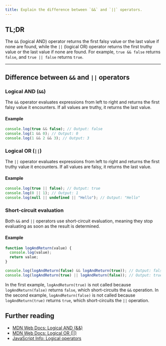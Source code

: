 ```yaml
---
title: Explain the difference between `&&` and `||` operators.
---
```


## TL;DR

The `&&` (logical AND) operator returns the first falsy value or the last value if none are found, while the `||` (logical OR) operator returns the first truthy value or the last value if none are found. For example, `true && false` returns `false`, and `true || false` returns `true`.

---

## Difference between `&&` and `||` operators

### Logical AND (`&&`)

The `&&` operator evaluates expressions from left to right and returns the first falsy value it encounters. If all values are truthy, it returns the last value.

#### Example

```javascript
console.log(true && false); // Output: false
console.log(1 && 0); // Output: 0
console.log(1 && 2 && 3); // Output: 3
```

### Logical OR (`||`)

The `||` operator evaluates expressions from left to right and returns the first truthy value it encounters. If all values are falsy, it returns the last value.

#### Example

```javascript
console.log(true || false); // Output: true
console.log(0 || 1); // Output: 1
console.log(null || undefined || "Hello"); // Output: "Hello"
```

### Short-circuit evaluation

Both `&&` and `||` operators use short-circuit evaluation, meaning they stop evaluating as soon as the result is determined.

#### Example

```javascript
function logAndReturn(value) {
  console.log(value);
  return value;
}

console.log(logAndReturn(false) && logAndReturn(true)); // Output: false
console.log(logAndReturn(true) || logAndReturn(false)); // Output: true
```

In the first example, `logAndReturn(true)` is not called because `logAndReturn(false)` returns `false`, which short-circuits the `&&` operation. In the second example, `logAndReturn(false)` is not called because `logAndReturn(true)` returns `true`, which short-circuits the `||` operation.

## Further reading

- [MDN Web Docs: Logical AND (&&)](https://developer.mozilla.org/en-US/docs/Web/JavaScript/Reference/Operators/Logical_AND)
- [MDN Web Docs: Logical OR (||)](https://developer.mozilla.org/en-US/docs/Web/JavaScript/Reference/Operators/Logical_OR)
- [JavaScript Info: Logical operators](https://javascript.info/logical-operators)

